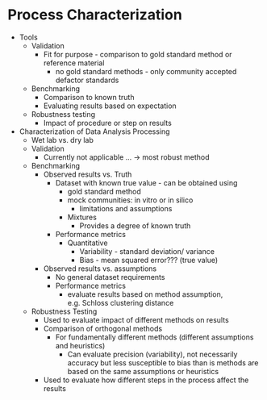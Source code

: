 # Process Characterization
* Tools  
    - Validation  
        + Fit for purpose - comparison to gold standard method or reference material  
            * no gold standard methods - only community accepted defactor standards  
    - Benchmarking  
        + Comparison to known truth  
        + Evaluating results based on expectation  
    - Robustness testing  
        + Impact of procedure or step on results  
* Characterization of Data Analysis Processing  
    - Wet lab vs. dry lab  
    - Validation  
        + Currently not applicable ... -> most robust method  
    - Benchmarking  
        + Observed results vs. Truth  
            * Dataset with known true value - can be obtained using  
                - gold standard method  
                - mock communities: in vitro or in silico   
                    + limitations and assumptions  
                - Mixtures
                    + Provides a degree of known truth  
            * Performance metrics  
                - Quantitative  
                    + Variability - standard deviation/ variance  
                    + Bias - mean squared error??? (true value)  
        + Observed results vs. assumptions  
            * No general dataset requirements  
            * Performance metrics  
                - evaluate results based on method assumption, e.g. Schloss clustering distance  
    - Robustness Testing  
        + Used to evaluate impact of different methods on results  
        + Comparison of orthogonal methods  
            * For fundamentally different methods (different assumptions and heuristics)  
                - Can evaluate precision (variability), not necessarily accuracy but less susceptible to bias than is methods are based on the same assumptions or heuristics  
        + Used to evaluate how different steps in the process affect the results  

